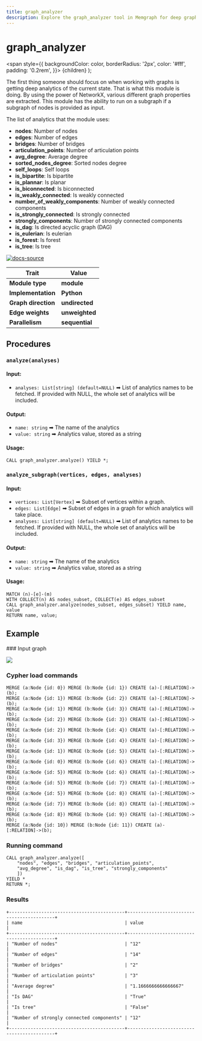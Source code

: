 ```yaml
---
title: graph_analyzer
description: Explore the graph_analyzer tool in Memgraph for deep graph analysis. Enhance your understanding of graph analysis techniques with tutorials and our documentation.
---
```



# graph_analyzer

  <span
    style={{
      backgroundColor: color,
      borderRadius: '2px',
      color: '#fff',
      padding: '0.2rem',
    }}>
    {children}
  </span>
);

The first thing someone should focus on when working with graphs is getting deep analytics of the current state. That is what this module is doing. By using the power of NetworkX, various different graph properties are extracted. This module has the ability to run on a subgraph if a subgraph of nodes is provided as input. 

The list of analytics that the module uses:

* **nodes**: Number of nodes
* **edges**: Number of edges
* **bridges**: Number of bridges
* **articulation_points**: Number of articulation points
* **avg_degree**: Average degree
* **sorted_nodes_degree**: Sorted nodes degree
* **self_loops**: Self loops
* **is_bipartite**: Is bipartite
* **is_plannar**: Is planar
* **is_biconnected**: Is biconnected
* **is_weakly_connected**: Is weakly connected
* **number_of_weakly_components**: Number of weakly connected components
* **is_strongly_connected**: Is strongly connected
* **strongly_components**: Number of strongly connected components
* **is_dag**: Is directed acyclic graph (DAG)
* **is_eulerian**: Is eulerian
* **is_forest**: Is forest
* **is_tree**: Is tree
  
[![docs-source](https://img.shields.io/badge/source-graph_analyzer-FB6E00?logo=github&style=for-the-badge)](https://github.com/memgraph/mage/blob/main/python/graph_analyzer.py)

| Trait               | Value                                                 |
| ------------------- | ----------------------------------------------------- |
| **Module type**     | <Highlight color="#FB6E00">**module**</Highlight>     |
| **Implementation**  | <Highlight color="#FB6E00">**Python**</Highlight>     |
| **Graph direction** | <Highlight color="#FB6E00">**undirected**</Highlight> |
| **Edge weights**    | <Highlight color="#FB6E00">**unweighted**</Highlight> |
| **Parallelism**     | <Highlight color="#FB6E00">**sequential**</Highlight> |

## Procedures

### `analyze(analyses)`

#### Input:

* `analyses: List[string] (default=NULL)` ➡ List of analytics names to be fetched. If provided with NULL, the whole set of analytics will be included.

#### Output:

* `name: string` ➡ The name of the analytics
* `value: string` ➡ Analytics value, stored as a string

#### Usage:
```cypher
CALL graph_analyzer.analyze() YIELD *;
```

### `analyze_subgraph(vertices, edges, analyses)`

#### Input:

* `vertices: List[Vertex]` ➡ Subset of vertices within a graph.
* `edges: List[Edge]` ➡ Subset of edges in a graph for which analytics will take place.
* `analyses: List[string] (default=NULL)` ➡ List of analytics names to be fetched. If provided with NULL, the whole set of analytics will be included.

#### Output:

* `name: string` ➡ The name of the analytics
* `value: string` ➡ Analytics value, stored as a string

#### Usage:
```cypher
MATCH (n)-[e]-(m)
WITH COLLECT(n) AS nodes_subset, COLLECT(e) AS edges_subset
CALL graph_analyzer.analyze(nodes_subset, edges_subset) YIELD name, value
RETURN name, value;
```

## Example

<Steps>
### Input graph

![](/pages/advanced-algorithms/available-algorithms/graph_analyzer/graph-analyzer-1.png)

### Cypher load commands

```cypher
MERGE (a:Node {id: 0}) MERGE (b:Node {id: 1}) CREATE (a)-[:RELATION]->(b);
MERGE (a:Node {id: 1}) MERGE (b:Node {id: 2}) CREATE (a)-[:RELATION]->(b);
MERGE (a:Node {id: 1}) MERGE (b:Node {id: 3}) CREATE (a)-[:RELATION]->(b);
MERGE (a:Node {id: 2}) MERGE (b:Node {id: 3}) CREATE (a)-[:RELATION]->(b);
MERGE (a:Node {id: 2}) MERGE (b:Node {id: 4}) CREATE (a)-[:RELATION]->(b);
MERGE (a:Node {id: 3}) MERGE (b:Node {id: 4}) CREATE (a)-[:RELATION]->(b);
MERGE (a:Node {id: 1}) MERGE (b:Node {id: 5}) CREATE (a)-[:RELATION]->(b);
MERGE (a:Node {id: 0}) MERGE (b:Node {id: 6}) CREATE (a)-[:RELATION]->(b);
MERGE (a:Node {id: 5}) MERGE (b:Node {id: 6}) CREATE (a)-[:RELATION]->(b);
MERGE (a:Node {id: 5}) MERGE (b:Node {id: 7}) CREATE (a)-[:RELATION]->(b);
MERGE (a:Node {id: 5}) MERGE (b:Node {id: 8}) CREATE (a)-[:RELATION]->(b);
MERGE (a:Node {id: 7}) MERGE (b:Node {id: 8}) CREATE (a)-[:RELATION]->(b);
MERGE (a:Node {id: 8}) MERGE (b:Node {id: 9}) CREATE (a)-[:RELATION]->(b);
MERGE (a:Node {id: 10}) MERGE (b:Node {id: 11}) CREATE (a)-[:RELATION]->(b);
```

### Running command

```cypher
CALL graph_analyzer.analyze([
    "nodes", "edges", "bridges", "articulation_points",
    "avg_degree", "is_dag", "is_tree", "strongly_components"
    ])
YIELD *
RETURN *;
```

### Results

```plaintext
+-------------------------------------------+-------------------------------------------+
| name                                      | value                                     |
+-------------------------------------------+-------------------------------------------+
| "Number of nodes"                         | "12"                                      |
| "Number of edges"                         | "14"                                      |
| "Number of bridges"                       | "2"                                       |
| "Number of articulation points"           | "3"                                       |
| "Average degree"                          | "1.1666666666666667"                      |
| "Is DAG"                                  | "True"                                    |
| "Is tree"                                 | "False"                                   |
| "Number of strongly connected components" | "12"                                      |
+-------------------------------------------+-------------------------------------------+
```
</Steps>
